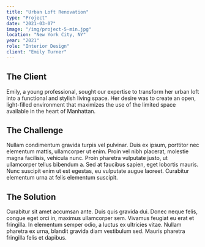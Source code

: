 ```yaml
---
title: "Urban Loft Renovation"
type: "Project"
date: "2021-03-07"
image: "/img/project-5-min.jpg"
location: "New York City, NY"
year: "2021"
role: "Interior Design"
client: "Emily Turner"
---
```


## The Client

Emily, a young professional, sought our expertise to transform her urban loft into a functional and stylish living space. Her desire was to create an open, light-filled environment that maximizes the use of the limited space available in the heart of Manhattan.

## The Challenge

Nullam condimentum gravida turpis vel pulvinar. Duis ex ipsum, porttitor nec elementum mattis, ullamcorper ut enim. Proin vel nibh placerat, molestie magna facilisis, vehicula nunc. Proin pharetra vulputate justo, ut ullamcorper tellus bibendum a. Sed at faucibus sapien, eget lobortis mauris. Nunc suscipit enim ut est egestas, eu vulputate augue laoreet. Curabitur elementum urna at felis elementum suscipit.

## The Solution

Curabitur sit amet accumsan ante. Duis quis gravida dui. Donec neque felis, congue eget orci in, maximus ullamcorper sem. Vivamus feugiat eu erat et fringilla. In elementum semper odio, a luctus ex ultricies vitae. Nullam pharetra ex urna, blandit gravida diam vestibulum sed. Mauris pharetra fringilla felis et dapibus.
